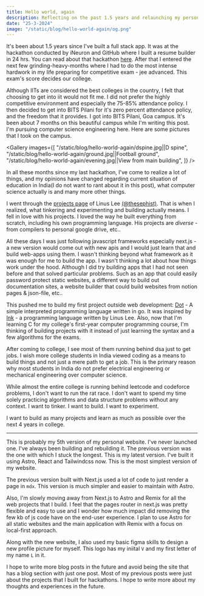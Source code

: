 ```yaml
---
title: Hello world, again
description: Reflecting on the past 1.5 years and relaunching my personal website.
date: "25-3-2024"
image: "/static/blog/hello-world-again/og.png"
---
```



It's been about 1.5 years since I've built a full stack app. It was at the hackathon conducted by iNeuron and GitHub where I built
a resume builder in 24 hrs. You can read about that hackathon [here](/posts/ineuron-hackathon).
After that I entered the next few grinding-heavy-months where I had to do the most intense hardwork in my life preparing for
competitive exam - jee advanced. This exam's score decides our college.

Although IITs are considered the best colleges in the country, I felt that choosing to get into iit would not fit me. I did not prefer the
highly competitive environment and especially the 75-85% attendance policy. I then decided to get into BITS Pilani for it's zero percent attendance policy,
and the freedom that it provides. I got into BITS Pilani, Goa campus. It's been about 7 months on this beautiful campus while I'm writing this post. I'm pursuing
computer science engineering here. Here are some pictures that I took on the campus.

<Gallery
  images={[
    "/static/blog/hello-world-again/dspine.jpg||D spine",
    "/static/blog/hello-world-again/ground.jpg||Football ground",
    "/static/blog/hello-world-again/evening.jpg||View from main building",
  ]}
/>

In all these months since my last hackathon, I've come to realize a lot of things, and my opinions have changed regarding current situation of education in India(I do not want to rant about it in this post), what computer science actually is and many more other things.

I went through the [projects page](https://thesephist.com/projects) of Linus Lee [(@thesephist)](https://x.com/thesephist). That is when I realized, what tinkering and experimenting and building actually means.
I fell in love with his projects. I loved the way he built everything from scratch, including his own programming language.
His projects are _diverse_ - from compilers to personal google drive, etc..

All these days I was just following javascript frameworks especially next.js - a new version would come out with new apis and I would just learn that
and build web-apps using them. I wasn't thinking beyond what framework as it was enough for me to build the app. I wasn't thinking a lot about how things work under the hood.
Although I did try building apps that I had not seen before and that solved particular problems. Such as an app that could easily password protect static websites,
a different way to build out documentation sites, a website builder that could build websites from notion pages & json-file, etc..

This pushed me to build my first project outside web development: [Dot](/projects/dot) - A simple interpreted programming language written in go.
It was inspired by [Ink](https://dotink.co) - a programming language written by Linus Lee. Also, now that I'm learning C for
my college's first-year computer programming course, I'm thinking of building projects with it instead of just learning the
syntax and a few algorithms for the exams.

After coming to college, I see most of them running behind dsa just to get jobs. I wish more college students in India viewed coding as a means to build things and not just a mere path to get a job.
This is the primary reason why most students in India do not prefer electrical engineering or mechanical engineering over computer science.

While almost the entire college is running behind leetcode and codeforce problems, I don't want to run the rat race.
I don't want to spend my time solely practicing algorithms and data structure problems without any context.
I want to tinker. I want to build. I want to experiment.

I want to build as many projects and learn as much as possible over the next 4 years in college.

---

This is probably my 5th version of my personal website. I've never launched one. I've always been building and rebuilding it.
The previous version was the one with which I stuck the longest.
This is my latest version. I've built it using Astro, React and Tailwindcss now. This is the most simplest version of my website.

The previous version built with Next.js used a lot of code to just render a page in `mdx`. This version is much simpler and easier to maintain with Astro.

Also, I'm slowly moving away from Next.js to Astro and Remix for all the web projects that I build. I feel that the pages
router in next.js was pretty flexible and easy to use and I wonder how much impact did removing the few kb of js code have on the end-user experience.
I plan to use Astro for all static websites and the main application
with Remix with a focus on local-first approach.

Along with the new website, I also used my basic figma skills to design a new profile picture for myself. This logo has my iniital `V` and my first letter of my name `L` in it.

I hope to write more blog posts in the future and avoid being the site that has a blog section with just one post.
Most of my previous posts were just about the projects that I built for hackathons. I hope to write more about my thoughts and experiences in the future.
